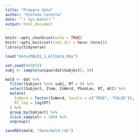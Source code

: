```yaml
---
title: "Prepare data"
author: "Stefano Coretta"
date: "`r Sys.Date()`"
output: html_document
---
```


```r
knitr::opts_chunk$set(echo = TRUE)
knitr::opts_knit$set(root.dir = here::here())
library(tidyverse)
```

```r
load("data/MALD1_1_AllData.Rda")

set.seed(943874)
subj <- sample(unique(dat$Subject), 30)

mald <- dat %>%
  filter(Subject %in% subj, RT > 0) %>%
  select(Subject, Item, IsWord, PhonLev, RT, ACC) %>%
  mutate(
    IsWord = factor(IsWord, levels = c("TRUE", "FALSE")),
    RT_log = log(RT)
  ) %>%
  group_by(Subject) %>%
  slice_sample(n = 100) %>%
  ungroup()

saveRDS(mald, "data/mald.rds")
```

